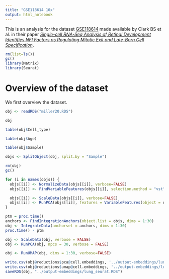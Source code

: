 ```yaml
---
title: "GSE118614 10x"
output: html_notebook
---
```


This is an analysis for the dataset [GSE118614](https://www.ncbi.nlm.nih.gov/geo/query/acc.cgi?acc=GSE118614) made available by Clark BS et al. in their paper [_Single-cell RNA-Seq Analysis of Retinal Development Identifies NFI Factors as Regulating Mitotic Exit and Late-Born Cell Specification_](https://www.sciencedirect.com/science/article/abs/pii/S0896627319303459).



```r
rm(list=ls())
gc()
library(Matrix)
library(Seurat)
```

# Overview of the dataset
We first overview the dataset.

```r
obj <- readRDS("miller20.RDS")
```

```r
obj
```

```r
table(obj$Cell_type)
```

```r
table(obj$Age)
```

```r
table(obj$Sample)
```

```r
objs <- SplitObject(obj, split.by = "Sample")
```

```r
rm(obj)
gc()
```


```r
for (i in names(objs)) {
  objs[[i]] <- NormalizeData(objs[[i]], verbose=FALSE)
  objs[[i]] <- FindVariableFeatures(objs[[i]], selection.method = "vst", nfeatures = 2000, verbose=FALSE)

  objs[[i]] <- ScaleData(objs[[i]], verbose=FALSE)
  objs[[i]] <- RunPCA(objs[[i]], features = VariableFeatures(object = objs[[i]]), verbose=FALSE)
}

ptm = proc.time()
anchors <- FindIntegrationAnchors(object.list = objs, dims = 1:30)
obj <- IntegrateData(anchorset = anchors, dims = 1:30)
proc.time() - ptm
```

```r
obj <- ScaleData(obj, verbose = FALSE)
obj <- RunPCA(obj, npcs = 30, verbose = FALSE)
```

```r
obj <- RunUMAP(obj, dims = 1:30, verbose=FALSE)
```

```r
write.csv(obj@reductions$pca@cell.embeddings, '../output-embeddings/lung_seurat_bcd.csv')
write.csv(obj@reductions$umap@cell.embeddings, '../output-embeddings/lung_seurat_umap.csv')
saveRDS(obj, "../output-embeddings/lung_seurat.RDS")
```

